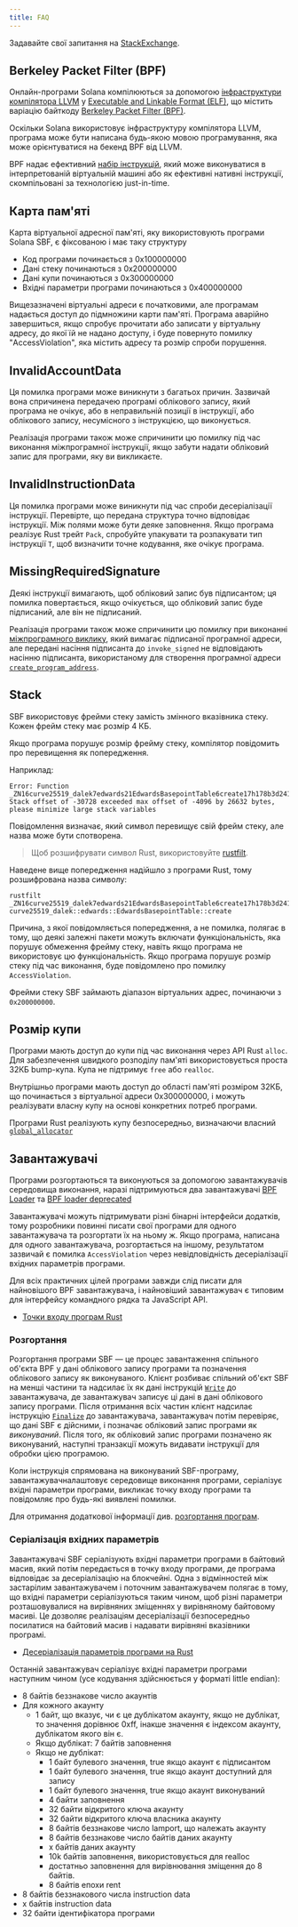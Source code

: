 ```yaml
---
title: FAQ
---
```


Задавайте свої запитання на
[StackExchange](https://solana.stackexchange.com/questions/ask).

## Berkeley Packet Filter (BPF)

Онлайн-програми Solana компілюються за допомогою
[інфраструктури компілятора LLVM](https://llvm.org/) у
[Executable and Linkable Format (ELF)](https://en.wikipedia.org/wiki/Executable_and_Linkable_Format),
що містить варіацію байткоду
[Berkeley Packet Filter (BPF)](https://en.wikipedia.org/wiki/Berkeley_Packet_Filter).

Оскільки Solana використовує інфраструктуру компілятора LLVM, програма може бути
написана будь-якою мовою програмування, яка може орієнтуватися на бекенд BPF від
LLVM.

BPF надає ефективний
[набір інструкцій](https://github.com/iovisor/bpf-docs/blob/master/eBPF.md),
який може виконуватися в інтерпретованій віртуальній машині або як ефективні
нативні інструкції, скомпільовані за технологією just-in-time.

## Карта пам'яті

Карта віртуальної адресної пам'яті, яку використовують програми Solana SBF, є
фіксованою і має таку структуру

- Код програми починається з 0x100000000
- Дані стеку починаються з 0x200000000
- Дані купи починаються з 0x300000000
- Вхідні параметри програми починаються з 0x400000000

Вищезазначені віртуальні адреси є початковими, але програмам надається доступ до
підмножини карти пам'яті. Програма аварійно завершиться, якщо спробує прочитати
або записати у віртуальну адресу, до якої їй не надано доступу, і буде повернуто
помилку "AccessViolation", яка містить адресу та розмір спроби порушення.

## InvalidAccountData

Ця помилка програми може виникнути з багатьох причин. Зазвичай вона спричинена
передачею програмі облікового запису, який програма не очікує, або в
неправильній позиції в інструкції, або облікового запису, несумісного з
інструкцією, що виконується.

Реалізація програми також може спричинити цю помилку під час виконання
міжпрограмної інструкції, якщо забути надати обліковий запис для програми, яку
ви викликаєте.

## InvalidInstructionData

Ця помилка програми може виникнути під час спроби десеріалізації інструкції.
Перевірте, що передана структура точно відповідає інструкції. Між полями може
бути деяке заповнення. Якщо програма реалізує Rust трейт `Pack`, спробуйте
упакувати та розпакувати тип інструкції `T`, щоб визначити точне кодування, яке
очікує програма.

## MissingRequiredSignature

Деякі інструкції вимагають, щоб обліковий запис був підписантом; ця помилка
повертається, якщо очікується, що обліковий запис буде підписаний, але він не
підписаний.

Реалізація програми також може спричинити цю помилку при виконанні
[міжпрограмного виклику](/docs/core/cpi), який вимагає підписаної програмної
адреси, але передані насіння підписанта до `invoke_signed` не відповідають
насінню підписанта, використаному для створення програмної адреси
[`create_program_address`](/docs/core/pda#createprogramaddress).

## Stack

SBF використовує фрейми стеку замість змінного вказівника стеку. Кожен фрейм
стеку має розмір 4 КБ.

Якщо програма порушує розмір фрейму стеку, компілятор повідомить про перевищення
як попередження.

Наприклад:

```text
Error: Function _ZN16curve25519_dalek7edwards21EdwardsBasepointTable6create17h178b3d2411f7f082E Stack offset of -30728 exceeded max offset of -4096 by 26632 bytes, please minimize large stack variables
```

Повідомлення визначає, який символ перевищує свій фрейм стеку, але назва може
бути спотворена.

> Щоб розшифрувати символ Rust, використовуйте
> [rustfilt](https://github.com/luser/rustfilt).

Наведене вище попередження надійшло з програми Rust, тому розшифрована назва
символу:

```shell
rustfilt _ZN16curve25519_dalek7edwards21EdwardsBasepointTable6create17h178b3d2411f7f082E
curve25519_dalek::edwards::EdwardsBasepointTable::create
```

Причина, з якої повідомляється попередження, а не помилка, полягає в тому, що
деякі залежні пакети можуть включати функціональність, яка порушує обмеження
фрейму стеку, навіть якщо програма не використовує цю функціональність. Якщо
програма порушує розмір стеку під час виконання, буде повідомлено про помилку
`AccessViolation`.

Фрейми стеку SBF займають діапазон віртуальних адрес, починаючи з `0x200000000`.

## Розмір купи

Програми мають доступ до купи під час виконання через API Rust `alloc`. Для
забезпечення швидкого розподілу пам'яті використовується проста 32КБ bump-купа.
Купа не підтримує `free` або `realloc`.

Внутрішньо програми мають доступ до області пам'яті розміром 32КБ, що
починається з віртуальної адреси 0x300000000, і можуть реалізувати власну купу
на основі конкретних потреб програми.

Програми Rust реалізують купу безпосередньо, визначаючи власний
[`global_allocator`](https://github.com/solana-labs/solana/blob/d9b0fc0e3eec67dfe4a97d9298b15969b2804fab/sdk/program/src/entrypoint.rs#L72)

## Завантажувачі

Програми розгортаються та виконуються за допомогою завантажувачів середовища
виконання, наразі підтримуються два завантажувачі
[BPF Loader](https://github.com/solana-labs/solana/blob/7ddf10e602d2ed87a9e3737aa8c32f1db9f909d8/sdk/program/src/bpf_loader.rs#L17)
та
[BPF loader deprecated](https://github.com/solana-labs/solana/blob/7ddf10e602d2ed87a9e3737aa8c32f1db9f909d8/sdk/program/src/bpf_loader_deprecated.rs#L14)

Завантажувачі можуть підтримувати різні бінарні інтерфейси додатків, тому
розробники повинні писати свої програми для одного завантажувача та розгортати
їх на ньому ж. Якщо програма, написана для одного завантажувача, розгортається
на іншому, результатом зазвичай є помилка `AccessViolation` через
невідповідність десеріалізації вхідних параметрів програми.

Для всіх практичних цілей програми завжди слід писати для найновішого BPF
завантажувача, і найновіший завантажувач є типовим для інтерфейсу командного
рядка та JavaScript API.

- [Точки входу програм Rust](/docs/programs/lang-rust#program-entrypoint)

### Розгортання

Розгортання програми SBF — це процес завантаження спільного об'єкта BPF у дані
облікового запису програми та позначення облікового запису як виконуваного.
Клієнт розбиває спільний об'єкт SBF на менші частини та надсилає їх як дані
інструкцій
[`Write`](https://github.com/solana-labs/solana/blob/bc7133d7526a041d1aaee807b80922baa89b6f90/sdk/program/src/loader_instruction.rs#L13)
до завантажувача, де завантажувач записує ці дані в дані облікового запису
програми. Після отримання всіх частин клієнт надсилає інструкцію
[`Finalize`](https://github.com/solana-labs/solana/blob/bc7133d7526a041d1aaee807b80922baa89b6f90/sdk/program/src/loader_instruction.rs#L30)
до завантажувача, завантажувач потім перевіряє, що дані SBF є дійсними, і
позначає обліковий запис програми як _виконуваний_. Після того, як обліковий
запис програми позначено як виконуваний, наступні транзакції можуть видавати
інструкції для обробки цією програмою.

Коли інструкція спрямована на виконуваний SBF-програму, завантажувачналаштовує
середовище виконання програми, серіалізує вхідні параметри програми, викликає
точку входу програми та повідомляє про будь-які виявлені помилки.

Для отримання додаткової інформації див.
[розгортання програм](/docs/programs/deploying).

### Серіалізація вхідних параметрів

Завантажувачі SBF серіалізують вхідні параметри програми в байтовий масив, який
потім передається в точку входу програми, де програма відповідає за
десеріалізацію на блокчейні. Одна з відмінностей між застарілим завантажувачем і
поточним завантажувачем полягає в тому, що вхідні параметри серіалізуються таким
чином, щоб різні параметри розташовувалися на вирівняних зміщеннях у вирівняному
байтовому масиві. Це дозволяє реалізаціям десеріалізації безпосередньо
посилатися на байтовий масив і надавати вирівняні вказівники програмі.

- [Десеріалізація параметрів програми на Rust](/docs/programs/lang-rust#parameter-deserialization)

Останній завантажувач серіалізує вхідні параметри програми наступним чином (усе
кодування здійснюється у форматі little endian):

- 8 байтів беззнакове число акаунтів
- Для кожного акаунту
  - 1 байт, що вказує, чи є це дублікатом акаунту, якщо не дублікат, то значення
    дорівнює 0xff, інакше значення є індексом акаунту, дублікатом якого він є.
  - Якщо дублікат: 7 байтів заповнення
  - Якщо не дублікат:
    - 1 байт булевого значення, true якщо акаунт є підписантом
    - 1 байт булевого значення, true якщо акаунт доступний для запису
    - 1 байт булевого значення, true якщо акаунт виконуваний
    - 4 байти заповнення
    - 32 байти відкритого ключа акаунту
    - 32 байти відкритого ключа власника акаунту
    - 8 байтів беззнакове число lamport, що належать акаунту
    - 8 байтів беззнакове число байтів даних акаунту
    - x байтів даних акаунту
    - 10k байтів заповнення, використовується для realloc
    - достатньо заповнення для вирівнювання зміщення до 8 байтів.
    - 8 байтів епохи rent
- 8 байтів беззнакового числа instruction data
- x байтів instruction data
- 32 байти ідентифікатора програми
